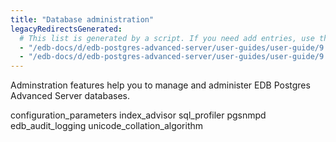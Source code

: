 ```yaml
---
title: "Database administration"
legacyRedirectsGenerated:
  # This list is generated by a script. If you need add entries, use the `legacyRedirects` key.
  - "/edb-docs/d/edb-postgres-advanced-server/user-guides/user-guide/9.6/EDB_Postgres_Advanced_Server_Guide.1.07.html"
  - "/edb-docs/d/edb-postgres-advanced-server/user-guides/user-guide/9.5/EDB_Postgres_Enterprise_Guide.1.007.html"
---
```


<div id="database_administration" class="registered_link"></div>

Adminstration features help you to manage and administer EDB Postgres Advanced Server databases.

<div class="toctree" maxdepth="4">

configuration_parameters index_advisor sql_profiler pgsnmpd edb_audit_logging unicode_collation_algorithm

</div>
